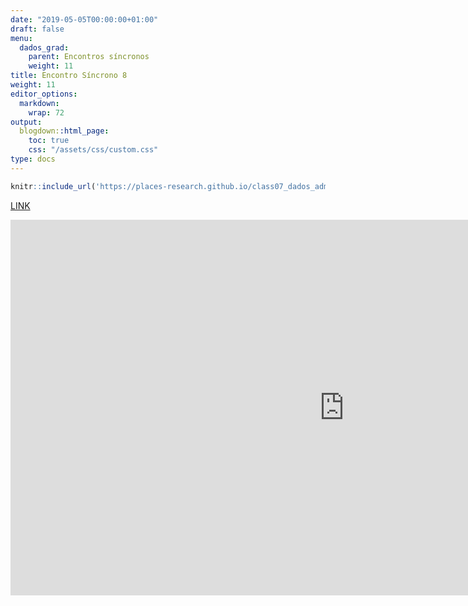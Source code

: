 ---
date: "2019-05-05T00:00:00+01:00"
draft: false
menu:
  dados_grad:
    parent: Encontros síncronos
    weight: 11
title: Encontro Síncrono 8
weight: 11
editor_options: 
  markdown: 
    wrap: 72
output: 
  blogdown::html_page:
    toc: true
    css: "/assets/css/custom.css"
type: docs
---


```{r echo=FALSE, message=FALSE, warning=FALSE}
knitr::include_url('https://places-research.github.io/class07_dados_adm', height = "400px")
```

[LINK](https://places-research.github.io/class07_dados_adm)


<iframe width="1068" height="601" src="https://www.youtube.com/embed/KkVqt_-Dmks" frameborder="0" allow="accelerometer; autoplay; clipboard-write; encrypted-media; gyroscope; picture-in-picture" allowfullscreen></iframe>




